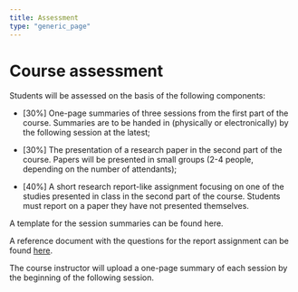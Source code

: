 ```yaml
---
title: Assessment
type: "generic_page"
---
```


# Course assessment

Students will be assessed on the basis of the following components:

- [30%] One-page summaries of three sessions from the first part of the course. Summaries are to be handed in (physically or electronically) by the following session at the latest;

- [30%] The presentation of a research paper in the second part of the course. Papers will be presented in small groups (2-4 people, depending on the number of attendants);

- [40%] A short research report-like assignment focusing on one of the studies presented in class in the second part of the course. Students must report on a paper they have not presented themselves.


A template for the session summaries can be found here.


A reference document with the questions for the report assignment can be found [here](https://github.com/vini-macuch-silva/intro-to-psycholinguistics/tree/master/materials/Reference-final-assignment.docx).


The course instructor will upload a one-page summary of each session by the beginning of the following session. 
